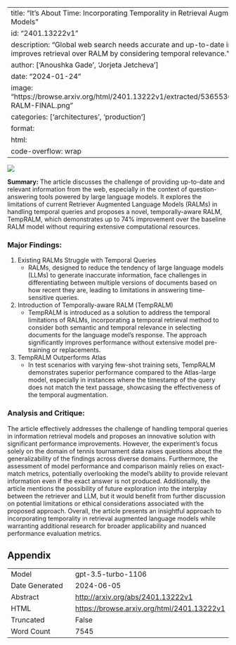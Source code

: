 
---
title: "It's About Time: Incorporating Temporality in Retrieval Augmented Language Models"
id: "2401.13222v1"
description: "Global web search needs accurate and up-to-date info. TempRALM improves retrieval over RALM by considering temporal relevance."
author: ['Anoushka Gade', 'Jorjeta Jetcheva']
date: "2024-01-24"
image: "https://browse.arxiv.org/html/2401.13222v1/extracted/5365536/images/Temp-RALM-FINAL.png"
categories: ['architectures', 'production']
format:
  html:
    code-overflow: wrap
---

![](https://browse.arxiv.org/html/2401.13222v1/extracted/5365536/images/Temp-RALM-FINAL.png)

**Summary:**
The article discusses the challenge of providing up-to-date and relevant information from the web, especially in the context of question-answering tools powered by large language models. It explores the limitations of current Retriever Augmented Language Models (RALMs) in handling temporal queries and proposes a novel, temporally-aware RALM, TempRALM, which demonstrates up to 74% improvement over the baseline RALM model without requiring extensive computational resources.

### Major Findings:
1. Existing RALMs Struggle with Temporal Queries
   - RALMs, designed to reduce the tendency of large language models (LLMs) to generate inaccurate information, face challenges in differentiating between multiple versions of documents based on how recent they are, leading to limitations in answering time-sensitive queries.

2. Introduction of Temporally-aware RALM (TempRALM)
   - TempRALM is introduced as a solution to address the temporal limitations of RALMs, incorporating a temporal retrieval method to consider both semantic and temporal relevance in selecting documents for the language model's response. The approach significantly improves performance without extensive model pre-training or replacements.

3. TempRALM Outperforms Atlas
   - In test scenarios with varying few-shot training sets, TempRALM demonstrates superior performance compared to the Atlas-large model, especially in instances where the timestamp of the query does not match the text passage, showcasing the effectiveness of the temporal augmentation.

### Analysis and Critique:
The article effectively addresses the challenge of handling temporal queries in information retrieval models and proposes an innovative solution with significant performance improvements. However, the experiment's focus solely on the domain of tennis tournament data raises questions about the generalizability of the findings across diverse domains. Furthermore, the assessment of model performance and comparison mainly relies on exact-match metrics, potentially overlooking the model's ability to provide relevant information even if the exact answer is not produced. Additionally, the article mentions the possibility of future exploration into the interplay between the retriever and LLM, but it would benefit from further discussion on potential limitations or ethical considerations associated with the proposed approach. Overall, the article presents an insightful approach to incorporating temporality in retrieval augmented language models while warranting additional research for broader applicability and nuanced performance evaluation metrics.

## Appendix

|          |          |
|----------|----------|
| Model     | gpt-3.5-turbo-1106       |
| Date Generated     | 2024-06-05       |
| Abstract | [http://arxiv.org/abs/2401.13222v1](http://arxiv.org/abs/2401.13222v1)        |
| HTML     | [https://browse.arxiv.org/html/2401.13222v1](https://browse.arxiv.org/html/2401.13222v1)       |
| Truncated       | False       |
| Word Count       | 7545       |